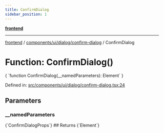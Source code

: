 ```yaml
---
title: ConfirmDialog
sidebar_position: 1
---
```



[**frontend**](../../../../..)

***

[frontend](../../../../..) / [components/ui/dialog/confirm-dialog](..) / ConfirmDialog

# Function: ConfirmDialog()

<CodeBlock language="ts">
{ `function ConfirmDialog(__namedParameters): Element` }
</CodeBlock>

Defined in: [src/components/ui/dialog/confirm-dialog.tsx:24](https://github.com/svsticky/CommitteeClash/blob/42e3ab31b18c9cdd65955be0ecd3ca0a2cb493b5/frontend/src/components/ui/dialog/confirm-dialog.tsx#L24)

## Parameters

### \_\_namedParameters
<CodeBlock language="ts">
{`ConfirmDialogProps`}
</CodeBlock>
## Returns
<CodeBlock language="ts">
{`Element`}
</CodeBlock>